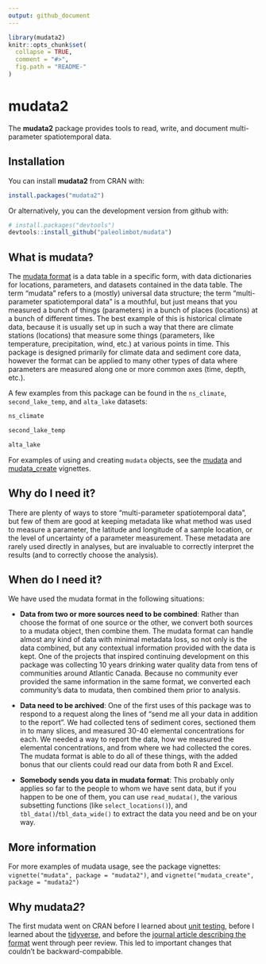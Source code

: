 ```yaml
---
output: github_document
---
```


<!-- README.md is generated from README.Rmd. Please edit that file -->

```r
library(mudata2)
knitr::opts_chunk$set(
  collapse = TRUE,
  comment = "#>",
  fig.path = "README-"
)
```

# mudata2

<!-- [![](http://cranlogs.r-pkg.org/badges/mudata2)](https://cran.r-project.org/package=mudata2) [![Travis-CI Build Status](https://travis-ci.org/paleolimbot/mudata.svg?branch=master)](https://travis-ci.org/paleolimbot/mudata) [![Coverage Status](https://img.shields.io/codecov/c/github/paleolimbot/mudata/master.svg)](https://codecov.io/github/paleolimbot/mudata?branch=master) -->

The **mudata2** package provides tools to read, write, and document multi-parameter spatiotemporal data. 

## Installation

You can install **mudata2** from CRAN with:

```r
install.packages("mudata2")
```

Or alternatively, you can the development version from github with:

```r
# install.packages("devtools")
devtools::install_github("paleolimbot/mudata")
```

## What is mudata?

The [mudata format](http://www.facetsjournal.com/doi/10.1139/facets-2017-0026) is a data table in a specific form, with data dictionaries for locations, parameters, and datasets contained in the data table. The term "mudata" refers to a (mostly) universal data structure; the term "multi-parameter spatiotemporal data" is a mouthful, but just means that you measured a bunch of things (parameters) in a bunch of places (locations) at a bunch of different times. The best example of this is historical climate data, because it is usually set up in such a way that there are climate stations (locations) that measure some things (parameters, like temperature, precipitation, wind, etc.) at various points in time. This package is designed primarily for climate data and sediment core data, however the format can be applied to many other types of data where parameters are measured along one or more common axes (time, depth, etc.).

A few examples from this package can be found in the `ns_climate`, `second_lake_temp`, and `alta_lake` datasets:

```r
ns_climate
```

```r
second_lake_temp
```

```r
alta_lake
```

For examples of using and creating `mudata` objects, see the [mudata](https://cran.r-project.org/package=mudata2/vignettes/mudata.html) and [mudata_create](https://cran.r-project.org/package=mudata2/vignettes/mudata_create.html) vignettes.

## Why do I need it?

There are plenty of ways to store "multi-parameter spatiotemporal data", but few of them are good at keeping metadata like what method was used to measure a parameter, the latitude and longitude of a sample location, or the level of uncertainty of a parameter measurement. These metadata are rarely used directly in analyses, but are invaluable to correctly interpret the results (and to correctly choose the analysis).

## When do I need it?

We have used the mudata format in the following situations:

- **Data from two or more sources need to be combined**: Rather than choose the format of one source or the other, we convert both sources to a mudata object, then combine them. The mudata format can handle almost any kind of data with minimal metadata loss, so not only is the data combined, but any contextual information provided with the data is kept. One of the projects that inspired continuing development on this package was collecting 10 years drinking water quality data from tens of communities around Atlantic Canada. Because no community ever provided the same information in the same format, we converted each community's data to mudata, then combined them prior to analysis.

- **Data need to be archived**: One of the first uses of this package was to respond to a request along the lines of "send me all your data in addition to the report". We had collected tens of sediment cores, sectioned them in to many slices, and measured 30-40 elemental concentrations for each. We needed a way to report the data, how we measured the elemental concentrations, and from where we had collected the cores. The mudata format is able to do all of these things, with the added bonus that our clients could read our data from both R and Excel.

- **Somebody sends you data in mudata format**: This probably only applies so far to the people to whom we have sent data, but if you happen to be one of them, you can use `read_mudata()`, the various subsetting functions (like `select_locations()`), and `tbl_data()`/`tbl_data_wide()` to extract the data you need and be on your way.

## More information

For more examples of mudata usage, see the package vignettes: `vignette("mudata", package = "mudata2")`, and `vignette("mudata_create", package = "mudata2")`

## Why mudata*2*?

The first mudata went on CRAN before I learned about [unit testing](https://github.com/r-lib/testthat), before I learned about the [tidyverse](https://www.tidyverse.org/), and before the [journal article describing the format](http://www.facetsjournal.com/doi/10.1139/facets-2017-0026) went through peer review. This led to important changes that couldn't be backward-compabible.
